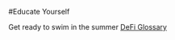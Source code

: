 #Educate Yourself

Get ready to swim in the summer [DeFi Glossary](https://coinmarketcap.com/alexandria/glossary)
